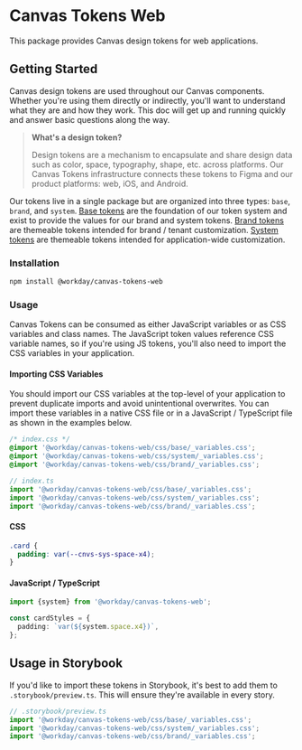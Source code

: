 
<Meta title="Docs/Getting Started" />
<Unstyled>

# Canvas Tokens Web

This package provides Canvas design tokens for web applications.

## Getting Started

Canvas design tokens are used throughout our Canvas components. Whether you're using them directly
or indirectly, you'll want to understand what they are and how they work. This doc will get up and
running quickly and answer basic questions along the way.

> **What's a design token?**
>
> Design tokens are a mechanism to encapsulate and share design data such as color, space,
> typography, shape, etc. across platforms. Our Canvas Tokens infrastructure connects these tokens
> to Figma and our product platforms: web, iOS, and Android.

Our tokens live in a single package but are organized into three types: `base`, `brand`, and
`system`. [Base tokens](/docs/docs-base-tokens--docs) are the foundation of our token system and
exist to provide the values for our brand and system tokens.
[Brand tokens](/docs/docs-brand-tokens--docs) are themeable tokens intended for brand / tenant
customization. [System tokens](/docs/docs-system-tokens--docs) are themeable tokens intended for
application-wide customization.

### Installation

```sh
npm install @workday/canvas-tokens-web
```

### Usage

Canvas Tokens can be consumed as either JavaScript variables or as CSS variables and class names.
The JavaScript token values reference CSS variable names, so if you're using JS tokens, you'll also
need to import the CSS variables in your application.

#### Importing CSS Variables

You should import our CSS variables at the top-level of your application to prevent duplicate
imports and avoid unintentional overwrites. You can import these variables in a native CSS file or
in a JavaScript / TypeScript file as shown in the examples below.

```css
/* index.css */
@import '@workday/canvas-tokens-web/css/base/_variables.css';
@import '@workday/canvas-tokens-web/css/system/_variables.css';
@import '@workday/canvas-tokens-web/css/brand/_variables.css';
```

```ts
// index.ts
import '@workday/canvas-tokens-web/css/base/_variables.css';
import '@workday/canvas-tokens-web/css/system/_variables.css';
import '@workday/canvas-tokens-web/css/brand/_variables.css';
```

#### CSS

```css
.card {
  padding: var(--cnvs-sys-space-x4);
}
```

#### JavaScript / TypeScript

```ts
import {system} from '@workday/canvas-tokens-web';

const cardStyles = {
  padding: `var(${system.space.x4})`,
};
```

## Usage in Storybook

If you'd like to import these tokens in Storybook, it's best to add them to `.storybook/preview.ts`.
This will ensure they're available in every story.

```ts
// .storybook/preview.ts
import '@workday/canvas-tokens-web/css/base/_variables.css';
import '@workday/canvas-tokens-web/css/system/_variables.css';
import '@workday/canvas-tokens-web/css/brand/_variables.css';
```

</Unstyled>
